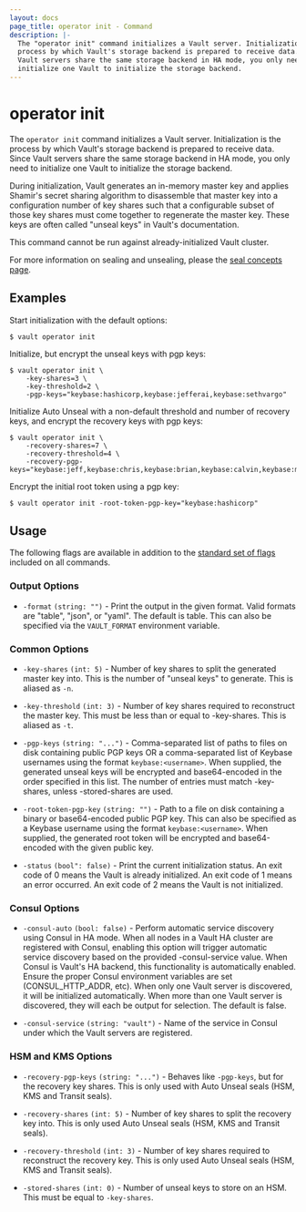 ```yaml
---
layout: docs
page_title: operator init - Command
description: |-
  The "operator init" command initializes a Vault server. Initialization is the
  process by which Vault's storage backend is prepared to receive data. Since
  Vault servers share the same storage backend in HA mode, you only need to
  initialize one Vault to initialize the storage backend.
---
```


# operator init

The `operator init` command initializes a Vault server. Initialization is the
process by which Vault's storage backend is prepared to receive data. Since
Vault servers share the same storage backend in HA mode, you only need to
initialize one Vault to initialize the storage backend.

During initialization, Vault generates an in-memory master key and applies
Shamir's secret sharing algorithm to disassemble that master key into a
configuration number of key shares such that a configurable subset of those key
shares must come together to regenerate the master key. These keys are often
called "unseal keys" in Vault's documentation.

This command cannot be run against already-initialized Vault cluster.

For more information on sealing and unsealing, please the [seal concepts page](/vault/docs/concepts/seal).

## Examples

Start initialization with the default options:

```shell-session
$ vault operator init
```

Initialize, but encrypt the unseal keys with pgp keys:

```shell-session
$ vault operator init \
    -key-shares=3 \
    -key-threshold=2 \
    -pgp-keys="keybase:hashicorp,keybase:jefferai,keybase:sethvargo"
```

Initialize Auto Unseal with a non-default threshold and number of recovery keys, and encrypt the recovery keys with pgp keys:

```shell-session
$ vault operator init \
    -recovery-shares=7 \
    -recovery-threshold=4 \
    -recovery-pgp-keys="keybase:jeff,keybase:chris,keybase:brian,keybase:calvin,keybase:matthew,keybase:vishal,keybase:nick"
```

Encrypt the initial root token using a pgp key:

```shell-session
$ vault operator init -root-token-pgp-key="keybase:hashicorp"
```

## Usage

The following flags are available in addition to the [standard set of
flags](/vault/docs/commands) included on all commands.

### Output Options

- `-format` `(string: "")` - Print the output in the given format. Valid formats
  are "table", "json", or "yaml". The default is table. This can also be
  specified via the `VAULT_FORMAT` environment variable.

### Common Options

- `-key-shares` `(int: 5)` - Number of key shares to split the generated master
  key into. This is the number of "unseal keys" to generate. This is aliased as
  `-n`.

- `-key-threshold` `(int: 3)` - Number of key shares required to reconstruct the
  master key. This must be less than or equal to -key-shares. This is aliased as
  `-t`.

- `-pgp-keys` `(string: "...")` - Comma-separated list of paths to files on disk
  containing public PGP keys OR a comma-separated list of Keybase usernames
  using the format `keybase:<username>`. When supplied, the generated unseal
  keys will be encrypted and base64-encoded in the order specified in this list.
  The number of entries must match -key-shares, unless -stored-shares are used.

- `-root-token-pgp-key` `(string: "")` - Path to a file on disk containing a
  binary or base64-encoded public PGP key. This can also be specified as a
  Keybase username using the format `keybase:<username>`. When supplied, the
  generated root token will be encrypted and base64-encoded with the given
  public key.

- `-status` `(bool": false)` - Print the current initialization status. An exit
  code of 0 means the Vault is already initialized. An exit code of 1 means an
  error occurred. An exit code of 2 means the Vault is not initialized.

### Consul Options

- `-consul-auto` `(bool: false)` - Perform automatic service discovery using
  Consul in HA mode. When all nodes in a Vault HA cluster are registered with
  Consul, enabling this option will trigger automatic service discovery based on
  the provided -consul-service value. When Consul is Vault's HA backend, this
  functionality is automatically enabled. Ensure the proper Consul environment
  variables are set (CONSUL_HTTP_ADDR, etc). When only one Vault server is
  discovered, it will be initialized automatically. When more than one Vault
  server is discovered, they will each be output for selection. The default is
  false.

- `-consul-service` `(string: "vault")` - Name of the service in Consul under
  which the Vault servers are registered.

### HSM and KMS Options

- `-recovery-pgp-keys` `(string: "...")` - Behaves like `-pgp-keys`, but for the
  recovery key shares. This is only used with Auto Unseal seals (HSM, KMS and Transit seals).

- `-recovery-shares` `(int: 5)` - Number of key shares to split the recovery key
  into. This is only used Auto Unseal seals (HSM, KMS and Transit seals).

- `-recovery-threshold` `(int: 3)` - Number of key shares required to
  reconstruct the recovery key. This is only used Auto Unseal seals (HSM, KMS and Transit seals).

- `-stored-shares` `(int: 0)` - Number of unseal keys to store on an HSM. This
  must be equal to `-key-shares`.
